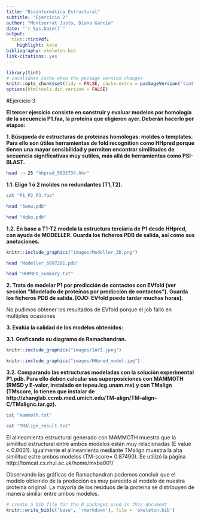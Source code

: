 ```yaml
---
title: "Bioinformática Estructural"
subtitle: "Ejercicio 2"
author: "Montserrat Justo, Diana García"
date: "`r Sys.Date()`"
output: 
  tint::tintPdf:
    highlight: kate
bibliography: skeleton.bib
link-citations: yes
---
```


```r
library(tint)
# invalidate cache when the package version changes
knitr::opts_chunk$set(tidy = FALSE, cache.extra = packageVersion('tint'))
options(htmltools.dir.version = FALSE)
```

#Ejercicio 3

**El tercer ejercicio consiste en construir y evaluar modelos por homología de la secuencia P1.faa, la proteína que eligieron ayer. Deberán hacerlo por etapas:**


**1. Búsqueda de estructuras de proteínas homólogas: moldes o templates. Para ello son útiles herramientas de fold recognition como HHpred porque tienen una mayor sensibilidad y permiten encontrar similitudes de secuencia significativas muy sutiles, más allá de herramientas como PSI-BLAST.** 
```bash
head -n 25 "hhpred_5833734.hhr"
```

\pagebreak

**1.1. Elige 1 ó 2 moldes no redundantes (T1,T2).**

```bash
cat "P1_P2_P3.faa"
```
```bash
head "5wnw.pdb"
```
```bash
head "4qko.pdb"
```

\pagebreak

**1.2. En base a T1-T2 modela la estructura terciaria de P1 desde HHpred, con ayuda de MODELLER. Guarda los ficheros PDB de salida, así como sus anotaciones.**

```r
knitr::include_graphics("images/Modeller_3D.png")
```

```bash
head "Modeller_6097201.pdb"
```
```bash
head "HHPRED_summary.txt"
```

\pagebreak 

**2. Trata de modelar P1 por predicción de contactos con EVfold (ver sección &ldquo;Modelado de proteínas por predicción de contactos&rdquo;). Guarda los ficheros PDB de salida. [OJO: EVfold puede tardar muchas horas].**

No pudimos obtener los resultados de EVfold porque el job falló en múltiples ocasiones

**3. Evalúa la calidad de los modelos obtenidos:**

**3.1. Graficando su diagrama de Ramachandran.**

```r
knitr::include_graphics("images/1AYI.jpeg")
```

```r
knitr::include_graphics("images/HHpred_model.jpg")
```

\pagebreak
**3.2. Comparando las estructuras modeladas con la solución experimental P1.pdb. Para ello deben calcular sus superposiciones con MAMMOTH (RMSD y E-valor, instalado en tepeu.lcg.unam.mx) y con TMalign (TMscore, lo tienen que instalar de http://zhanglab.ccmb.med.umich.edu/TM-align/TM-align-C/TMalignc.tar.gz).**

```bash
cat "mammoth.txt"
```

```bash
cat "TMAlign_result.txt"
```
El alineamiento estructural generado con MAMMOTH muestra que la similitud estructural entre ambos modelos están muy relacionadas (E value < 0.0001). Igualmente el alineamiento mediante TMalign muestra la alta similitud estre ambos modelos (TM-score= 0.87490). 
Se utilizó la página http://tomcat.cs.rhul.ac.uk/home/mxba001/

Observando las gráficas de Ramachandran podemos concluir que el modelo obtenido de la predicción es muy parecido al modelo de nuestra proteína original. La mayoría de los residuos de la proteína se distribuyen de manera similar entre ambos modelos. 


```r
# create a bib file for the R packages used in this document
knitr::write_bib(c('base', 'rmarkdown'), file = 'skeleton.bib')
```
